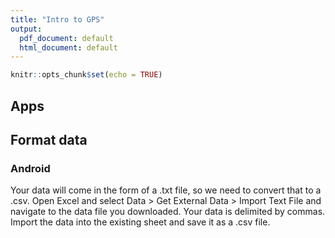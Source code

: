 ```yaml
---
title: "Intro to GPS"
output:
  pdf_document: default
  html_document: default
---
```


```r
knitr::opts_chunk$set(echo = TRUE)
```

## Apps

## Format data

### Android

Your data will come in the form of a .txt file, so we need to convert that to a .csv. Open Excel and select Data > Get External Data > Import Text File and navigate to the data file you downloaded. Your data is delimited by commas. Import the data into the existing sheet and save it as a .csv file.